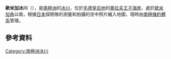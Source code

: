{{coord|68|37|S|41|1|E|display=title}}

'''歐米加冰川'''（{{lang-en|Omega Glacier}}），是[[南極洲|南極洲]]的[[冰川|冰川]]，位於[[毛德皇后地|毛德皇后地]]的[[奧拉夫王子海岸|奧拉夫王子海岸]]，處於[[歐米加角|歐米加角]]以南，根據[[日本|日本]]探險隊的測量和拍攝的空中照片繪入地圖，現時由[[南極條約體系|南極條約體系]]管理。

==參考資料==
{{usgs-gazetteer}}

{{Antarctica-geo-stub}}
[[Category:南極洲冰川|Category:南極洲冰川]]